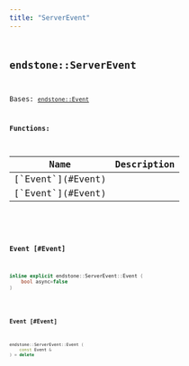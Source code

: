 ```yaml
---
title: "ServerEvent"
---
```


## <code className="doc-symbol doc-symbol-class"/> endstone::ServerEvent

Bases: [`endstone::Event`](classendstone_1_1_event.md)
















**Functions:**

<table>
<thead>
   <tr>
      <th>Name</th>
      <th>Description</th>
   </tr>
</thead>
<tbody>
<tr key="classendstone_1_1_server_event_1a28cca8d74920493b449d035540acf023">
    <td>[`Event`](#Event)</td>
    <td></td>
</tr>
<tr key="classendstone_1_1_server_event_1a7199136ebb40e1441bc61e29f83c3cad">
    <td>[`Event`](#Event)</td>
    <td></td>
</tr>
</tbody>
</table>

### <code className="doc-symbol doc-symbol-function"/> Event [#Event]

```cpp
inline explicit endstone::ServerEvent::Event (
    bool async=false
) 
```


### <code className="doc-symbol doc-symbol-function"/> Event [#Event]

```cpp
endstone::ServerEvent::Event (
    const Event &
) = delete
```

